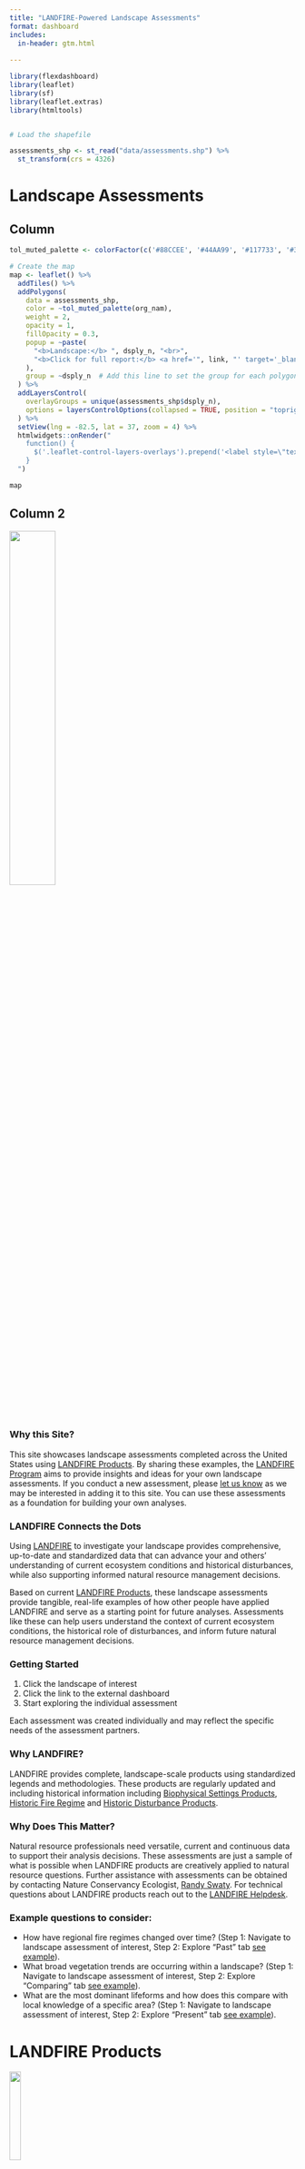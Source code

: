 ```yaml
---
title: "LANDFIRE-Powered Landscape Assessments"
format: dashboard
includes:
  in-header: gtm.html
  
---
```



```r
library(flexdashboard)
library(leaflet)
library(sf)
library(leaflet.extras)
library(htmltools)


# Load the shapefile

assessments_shp <- st_read("data/assessments.shp") %>%
  st_transform(crs = 4326)


```


# Landscape Assessments {orientation="columns" scrolling="false"}

## Column {width=60%}


```r

tol_muted_palette <- colorFactor(c('#88CCEE', '#44AA99', '#117733', '#332288', '#DDCC77', '#999933','#CC6677', '#882255', '#AA4499', '#52504a'), assessments_shp$org_nam)

# Create the map
map <- leaflet() %>%
  addTiles() %>%
  addPolygons(
    data = assessments_shp, 
    color = ~tol_muted_palette(org_nam), 
    weight = 2, 
    opacity = 1, 
    fillOpacity = 0.3,
    popup = ~paste(
      "<b>Landscape:</b> ", dsply_n, "<br>",
      "<b>Click for full report:</b> <a href='", link, "' target='_blank'>", link, "</a>"
    ),
    group = ~dsply_n  # Add this line to set the group for each polygon
  ) %>%
  addLayersControl(
    overlayGroups = unique(assessments_shp$dsply_n),
    options = layersControlOptions(collapsed = TRUE, position = "topright")
  ) %>%
  setView(lng = -82.5, lat = 37, zoom = 4) %>%
  htmlwidgets::onRender("
    function() {
      $('.leaflet-control-layers-overlays').prepend('<label style=\"text-align:center\">Completed Assessments</label>');
    }
  ")

map


```

## Column 2 {width=40%}
![](images/R.png){width=40% fig-alt="LANDFIRE logo"}
<h3>Why this Site?</h3>
This site showcases landscape assessments completed across the United States using [LANDFIRE Products](https://landfire.gov/). By sharing these examples, the [LANDFIRE Program](https://landfire.gov/) aims to provide insights and ideas for your own landscape assessments. If you conduct a new assessment, please [let us know](mailto:rswaty@tnc.org) as we may be interested in adding it to this site. You can use these assessments as a foundation for building your own analyses. 

<h3>LANDFIRE Connects the Dots</h3>

Using [LANDFIRE](https://landfire.gov/) to investigate your landscape provides comprehensive, up-to-date and standardized data that can advance your and others' understanding of current ecosystem conditions and historical disturbances, while also supporting informed natural resource management decisions.

Based on current [LANDFIRE Products,](https://landfire.gov/) these landscape assessments provide tangible, real-life examples of how other people have applied LANDFIRE and serve as a starting point for future analyses. Assessments like these can help users understand the context of current ecosystem conditions, the historical role of disturbances, and inform future natural resource management decisions. 

<h3>Getting Started</h3>

1. Click the landscape of interest
2. Click the link to the external dashboard
3. Start exploring the individual assessment

Each assessment was created individually and may reflect the specific needs of the assessment partners.

<h3>Why LANDFIRE?</h3>

LANDFIRE provides complete, landscape-scale products using standardized legends and methodologies. These products are regularly updated and including historical information including [Biophysical Settings Products](https://landfire.gov/vegetation/bps), [Historic Fire Regime](https://landfire.gov/fire-regime) and [Historic Disturbance Products](https://landfire.gov/disturbance/hdist). 

<h3>Why Does This Matter?</h3>

Natural resource professionals need versatile, current and continuous data to support their analysis decisions. These assessments are just a sample of what is possible when LANDFIRE products are creatively applied to natural resource questions. Further assistance with assessments can be obtained by contacting Nature Conservancy Ecologist, [Randy Swaty](mailto:rswaty@tnc.org). For technical questions about LANDFIRE products reach out to the [LANDFIRE Helpdesk](https://landfire.gov/contact).

<h3>Example questions to consider:</h3>

* How have regional fire regimes changed over time? (Step 1: Navigate to landscape assessment of interest, Step 2: Explore "Past" tab [see example](https://thenatureconservancy.github.io/wyba/past.html)). 
* What broad vegetation trends are occurring within a landscape? (Step 1: Navigate to landscape assessment of interest, Step 2: Explore "Comparing" tab [see example](https://thenatureconservancy.github.io/wyba/comparing.html)).
* What are the most dominant lifeforms and how does this compare with local knowledge of a specific area? (Step 1: Navigate to landscape assessment of interest, Step 2: Explore "Present" tab [see example](https://thenatureconservancy.github.io/wyba/present.html)).



# LANDFIRE Products  {orientation="columns" scrolling="false"}
![](images/R.png){width=20% fig-alt="LANDFIRE logo"}
<h2>LANDFIRE Products Used</h2>

* [Biophysical Settings Spatial Data](https://landfire.gov/vegetation/bps): BpS data represents the vegetation that may have been dominant on the landscape prior to European colonization of North America and is based on both the current biophysical environment and an approximation of the historical disturbance regime
* [Reference Conditions Table](https://landfire.gov/vegetation/bps-models): Reference Conditions table is a tool used to describe the historical conditions of ecosystems, including vegetation types, fire regimes, and ecological processes
* [Existing Vegetation Cover (EVC)](https://landfire.gov/vegetation/evc): Existing Vegetation Cover (EVC) - represents the vertically projected percent cover of the live canopy layer for a 30-m cell
* [Existing Vegetation Height (EVH)](https://landfire.gov/vegetation/evh): Existing Vegetation Height (EVH) - represents the average height of the dominant vegetation for a 30-m cell
* [Existing Vegetation Type](https://landfire.gov/vegetation/evt): Existing Vegetation Type (EVT) - represents the current distribution of the terrestrial ecological systems classification, developed by NatureServe for the western hemisphere, through 2016
* [Succession Classes](https://landfire.gov/vegetation/sclass): Succession Class data categorizes current vegetation composition and structure into different successional classes based on the Biophysical Settings model

<h2>Get LANDFIRE Data</h2>
Many options exist for accessing LANDFIRE data:

* [LANDFIRE Map Viewer](https://www.landfire.gov/viewer): Use the LF Map viewer to download your specific area of interest by product year
* [Full Extent Downloads](https://landfire.gov/data/FullExtentDownloads): A one-stop-shop for downloading the full extent of any LANDFIRE layer
* [Stream Data using the LANDFIRE Product Service (LFPS)](https://lfps.usgs.gov/arcgis/rest/services/LandfireProductService/GPServer): Use the LFPS service to retrieve specific layers of interest resulting in a multi-band geotiff file
* [LANDFIRE Image Service](https://lfps.usgs.gov/arcgis/rest/services): Use this option to view, query, and analyze LANDFIRE data directly through web-based mapping applications and GIS software
* [LANDFIRE WMS/WCS](https://landfire.gov/data/lf_stream): Use this option to "stream" LANDFIRE data without needing to download it to your computer.
*[ArcGIS Online](https://usgs.maps.arcgis.com/): Use this option to interact with an analyze LANDFIRE datasets through ArcGIS Online's web-based platform

<h2>Landscape Assessment Process</h2>

Creating a preliminary landscape assessment can be achieved with a little experience working in [R Studio,](https://posit.co/products/open-source/rstudio/) [QGIS,](https://qgis.org/) [GitHub](https://github.com/) and [Quarto.](https://quarto.org/)

While each assessment was customized for a specific intended audience, the general order of operations remains consistent throughout. The following is a simple diagram that describes the two major processes used to create each assessment. By integrating automation where possible, the process of creating an assessment from start-to-finish can be achieved in under 2-hours. 

Do you want to see your landscape in a similar format? [Get in touch](https://landfire-tnc.github.io/Assessments/#about).


<h2>Step 1</h2>

![](images/2.png){width=50% fig-alt="Flow chart with 4 steps, listed from step 1 to step 4: step 1: Obtain shapefile for area of interest, 2: download LANDFIRE data, clip to area of interest, 3. build attributes, calculate acres / BpS acres / EVT, etc. 4. Write files i.e. tiffs, .csv & make maps"}
<br>

<h2>Step 2</h2>
<br>



![](images/1.png){width=50% fig-alt="Flow chart with 4 steps, listed from step 1 to step 4: step 1: create prject in R studio, link to GitHub, 2: import data, maps to web report directory. 3: customize, run check Quarto files (incl. all data visualizations). 4: build, deploy website to GitHub, QA/QC"}
<br>

# About  {orientation="columns" scrolling="false"}
![](images/R.png){width=20% fig-alt="LANDFIRE logo"}
<h2>LANDFIRE</h2>

[LANDFIRE](https://landfire.gov/) (Landscape Fire and Resource Management Planning Tools) is a shared program between the U.S. Department of Agriculture Forest Service Fire and Aviation branch and the U.S. Department of the Interior. LANDFIRE provides 25+ national landscape-scale geo-spatial products, 950 vegetation models, and a suite of tools that support all-lands planning, management, and operations. Included in the product suite are current and historic conditions including ecosystem dynamics models that can be used for conservation, fire planning, and landscape management decisions.

<h2>Principal Partners</h2>

U.S. Department of the Interior & U.S. Department of Agriculture Forest Service


<h2>Major Partners</h2>

U.S. DOI USGS Earth Resources Observation and Science (EROS) Center; The Nature Conservancy (TNC)*; National Gap Analysis Program (GAP); USDA FS Rocky Mountain Research Station (RMRS); USDA Forest Service Forest Inventory and Analysis (FIA); U.S. Bureau of Land Management (BLM-AIM); National Land Cover Database (NLCD); Natural Resources Conservation Service – National Resources Inventory (NRCS-NRI)
<br>

![](images/tnc.png){width=15% fig-alt="LANDFIRE logo"}
<br>

\* TNC is a Major Partner in the LANDFIRE Program supported by a cooperative agreement through USDA Forest Service. TNC’s LANDFIRE Team works closely with the LANDFIRE Business Leads, program staff, and other partners to provide support to
LANDFIRE and the user community.





<h2>Questions? LANDFIRE is here to help</h2>

* Get in touch with [TNC Ecologist, Randy Swaty,](mailto:rswaty@tnc.org) (Landscape assessment creator and TNC Ecologist)

* Ask the [LANDFIRE Helpdesk](mailto:helpdesk@landfire.gov)

* Search the [LANDFIRE Helpdesk Dashboard](https://landfire.gov/helpdesk) (see what others are asking and find solutions to common problems)

* Search (& subscribe to) the [LANDFIRE YouTube Channel](https://www.youtube.com/@LANDFIREvideo) (see tutorials, Office Hours, quick demonstrations)

* See how others are [putting LANDFIRE products to work](https://arcg.is/1jmKm90)

* [Join the LANDFIRE Newsletter 2-min read](http://eepurl.com/cajG91)